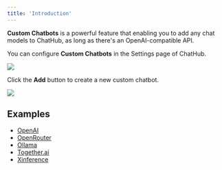 ```yaml
---
title: 'Introduction'
---
```


**Custom Chatbots** is a powerful feature that enabling you to add any chat models to ChatHub, as long as there's an OpenAI-compatible API.

You can configure **Custom Chatbots** in the Settings page of ChatHub.

![](/images/custom-bots/index-settings.png)

Click the **Add** button to create a new custom chatbot.

![](/images/custom-bots/index-dialog.png)

## Examples

- [OpenAI](./openai)
- [OpenRouter](./openrouter)
- [Ollama](./ollama)
- [Together.ai](./together)
- [Xinference](./xinference)
